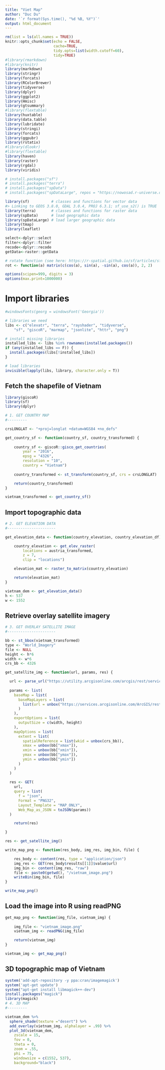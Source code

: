 ```yaml
---
title: "Viet Map"
author: "Duc Du"
date: '`r format(Sys.time(), "%d %B, %Y")`'
output: html_document
---
```


```r
rm(list = ls(all.names = TRUE))
knitr::opts_chunk$set(echo = FALSE, 
                      cache=TRUE,
                      tidy.opts=list(width.cutoff=60),
                      tidy=TRUE)
#library(rmarkdown)
#library(knitr)
library(markdown)
library(stringr)
library(forcats)
library(RColorBrewer)
library(tidyverse)
library(dplyr)
library(ggplot2)
library(Hmisc)
library(gtsummary)
#library(flextable)
library(huxtable)
library(data.table)
library(lubridate)
library(stringi)
library(forcats)
library(ggpubr)
library(rstatix)
#library(dlookr)
#library(flextable)
library(haven)
library(raster)
library(rgdal)
library(viridis)

# install.packages("sf")
# install.packages("terra")
# install.packages("spData")
# install.packages("spDataLarge", repos = "https://nowosad.r-universe.dev")

library(sf)          # classes and functions for vector data
#> Linking to GEOS 3.8.0, GDAL 3.0.4, PROJ 6.3.1; sf_use_s2() is TRUE
library(terra)       # classes and functions for raster data
library(spData)      # load geographic data
library(spDataLarge) # load larger geographic data
library(tmap)
library(leaflet)

select<-dplyr::select
filter<-dplyr::filter
recode<-dplyr::recode
getData<-raster::getData

# rotate function (see here: https://r-spatial.github.io/sf/articles/sf3.html#affine-transformations
rot <- function(a) matrix(c(cos(a), sin(a), -sin(a), cos(a)), 2, 2)

options(scipen=999, digits = 3)
options(max.print=1000000)
```

# Import libraries

```r
#windowsFonts(georg = windowsFont('Georgia'))

# libraries we need
libs <- c("elevatr", "terra", "rayshader", "tidyverse", 
	"sf", "giscoR", "marmap", "jsonlite", "httr", "png")

# install missing libraries
installed_libs <- libs %in% rownames(installed.packages())
if (any(installed_libs == F)) {
  install.packages(libs[!installed_libs])
}

# load libraries
invisible(lapply(libs, library, character.only = T))
```

## Fetch the shapefile of Vietnam

```r
library(giscoR)
library(sf)
library(dplyr)

# 1. GET COUNTRY MAP
#---------

crsLONGLAT <- "+proj=longlat +datum=WGS84 +no_defs"

get_country_sf <- function(country_sf, country_transformed) {
	
	country_sf <- giscoR::gisco_get_countries(
    	year = "2016",
    	epsg = "4326",
    	resolution = "10",
    	country = "Vietnam")
	
	country_transformed <- st_transform(country_sf, crs = crsLONGLAT)

	return(country_transformed)
}

vietnam_transformed <- get_country_sf() 
```

## Import topographic data

```r
# 2. GET ELEVATION DATA
#----------------------

get_elevation_data <- function(country_elevation, country_elevation_df) {

	country_elevation <- get_elev_raster(
		locations = austria_transformed, 
		z = 7, 
		clip = "locations")

	elevation_mat <- raster_to_matrix(country_elevation)

	return(elevation_mat)
}

vietnam_dem <- get_elevation_data()
h <- 537
w <- 1552
```

## Retrieve overlay satellite imagery

```r
# 3. GET OVERLAY SATELLITE IMAGE
#----------------------

bb <- st_bbox(vietnam_transformed)
type <- "World_Imagery"
file <- NULL
height <- h*6
width <- w*6
crs_bb <- 4326

get_satellite_img <- function(url, params, res) {

  url <- parse_url("https://utility.arcgisonline.com/arcgis/rest/services/Utilities/PrintingTools/GPServer/Export%20Web%20Map%20Task/execute")
  
  params <- list(
    baseMap = list(
      baseMapLayers = list(
        list(url = unbox("https://services.arcgisonline.com/ArcGIS/rest/services/World_Imagery/MapServer"))
      )
    ),
    exportOptions = list(
      outputSize = c(width, height)
    ),
    mapOptions = list(
      extent = list(
        spatialReference = list(wkid = unbox(crs_bb)),
        xmax = unbox(bb["xmax"]),
        xmin = unbox(bb["xmin"]),
        ymax = unbox(bb["ymax"]),
        ymin = unbox(bb["ymin"])
      )
    )
  )
  
  res <- GET(
    url, 
    query = list(
      f = "json",
      Format = "PNG32",
      Layout_Template = "MAP_ONLY",
      Web_Map_as_JSON = toJSON(params))
  )

	return(res)

}

res <- get_satellite_img()
```

```r
write_map_png <- function(res_body, img_res, img_bin, file) {

	res_body <- content(res, type = "application/json")
	img_res <- GET(res_body$results[[1]]$value$url)
	img_bin <- content(img_res, "raw")
	file <- paste0(getwd(), "/vietnam_image.png")
	writeBin(img_bin, file)
}

write_map_png()
```

## Load the image into R using readPNG

```r
get_map_png <- function(img_file, vietnam_img) {
	
	img_file <- "vietnam_image.png"
	vietnam_img <- readPNG(img_file)

	return(vietnam_img)
}

vietnam_img <- get_map_png()
```

## 3D topographic map of Vietnam

```r
system('add-apt-repository -y ppa:cran/imagemagick')
system('apt-get update')
system("apt-get install libmagick++-dev")
install.packages("magick")
library(magick)
# 4. 3D MAP
#---------

vietnam_dem %>%
  sphere_shade(texture ="desert") %>%
  add_overlay(vietnam_img, alphalayer = .99) %>%
  plot_3d(vietnam_dem, 
	zscale = 15, 
	fov = 0, 
	theta = 0, 
	zoom = .55, 
	phi = 75,
	windowsize = c(1552, 537),
	background="black")
```





